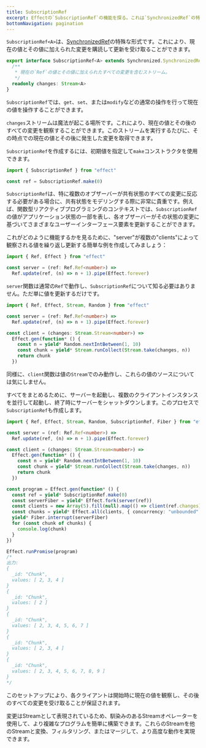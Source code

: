 ```yaml
---
title: SubscriptionRef
excerpt: Effectの`SubscriptionRef`の機能を探る。これは`SynchronizedRef`の特殊な形式です。これにより、現在の値とその値に加えられた変更を購読して更新を受け取ることができます。値とその後の変更を観察するための`changes`ストリームの力を理解する。特に複数のオブザーバーがすべての変更に反応する必要があるシナリオで、共有状態のモデリングにおける`SubscriptionRef`の使用を示す実用的な例に飛び込む。非同期タスクとのシームレスな統合を目の当たりにし、プログラムの効率的な状態管理をどのように強化するかを発見する。
bottomNavigation: pagination
---
```


`SubscriptionRef<A>`は、[SynchronizedRef](../state-management/synchronizedref)の特殊な形式です。これにより、現在の値とその値に加えられた変更を購読して更新を受け取ることができます。

```ts
export interface SubscriptionRef<A> extends Synchronized.SynchronizedRef<A> {
  /**
   * 現在の`Ref`の値とその値に加えられたすべての変更を含むストリーム。
   */
  readonly changes: Stream<A>
}
```

`SubscriptionRef`では、`get`、`set`、または`modify`などの通常の操作を行って現在の値を操作することができます。

`changes`ストリームは魔法が起こる場所です。これにより、現在の値とその後のすべての変更を観察することができます。このストリームを実行するたびに、その時点での現在の値とその後に発生した変更を取得できます。

`SubscriptionRef`を作成するには、初期値を指定して`make`コンストラクタを使用できます。

```ts twoslash
import { SubscriptionRef } from "effect"

const ref = SubscriptionRef.make(0)
```

`SubscriptionRef`は、特に複数のオブザーバーが共有状態のすべての変更に反応する必要がある場合に、共有状態をモデリングする際に非常に貴重です。例えば、関数型リアクティブプログラミングのコンテキストでは、`SubscriptionRef`の値がアプリケーション状態の一部を表し、各オブザーバーがその状態の変更に基づいてさまざまなユーザーインターフェース要素を更新することができます。

これがどのように機能するかを見るために、"server"が複数の"clients"によって観察される値を繰り返し更新する簡単な例を作成してみましょう：

```ts twoslash
import { Ref, Effect } from "effect"

const server = (ref: Ref.Ref<number>) =>
  Ref.update(ref, (n) => n + 1).pipe(Effect.forever)
```

`server`関数は通常の`Ref`で動作し、`SubscriptionRef`について知る必要はありません。ただ単に値を更新するだけです。

```ts twoslash
import { Ref, Effect, Stream, Random } from "effect"

const server = (ref: Ref.Ref<number>) =>
  Ref.update(ref, (n) => n + 1).pipe(Effect.forever)

const client = (changes: Stream.Stream<number>) =>
  Effect.gen(function* () {
    const n = yield* Random.nextIntBetween(1, 10)
    const chunk = yield* Stream.runCollect(Stream.take(changes, n))
    return chunk
  })
```

同様に、`client`関数は値の`Stream`でのみ動作し、これらの値のソースについては気にしません。

すべてをまとめるために、サーバーを起動し、複数のクライアントインスタンスを並行して起動し、終了時にサーバーをシャットダウンします。このプロセスで`SubscriptionRef`も作成します。

```ts twoslash
import { Ref, Effect, Stream, Random, SubscriptionRef, Fiber } from "effect"

const server = (ref: Ref.Ref<number>) =>
  Ref.update(ref, (n) => n + 1).pipe(Effect.forever)

const client = (changes: Stream.Stream<number>) =>
  Effect.gen(function* () {
    const n = yield* Random.nextIntBetween(1, 10)
    const chunk = yield* Stream.runCollect(Stream.take(changes, n))
    return chunk
  })

const program = Effect.gen(function* () {
  const ref = yield* SubscriptionRef.make(0)
  const serverFiber = yield* Effect.fork(server(ref))
  const clients = new Array(5).fill(null).map(() => client(ref.changes))
  const chunks = yield* Effect.all(clients, { concurrency: "unbounded" })
  yield* Fiber.interrupt(serverFiber)
  for (const chunk of chunks) {
    console.log(chunk)
  }
})

Effect.runPromise(program)
/*
出力:
{
  _id: "Chunk",
  values: [ 2, 3, 4 ]
}
{
  _id: "Chunk",
  values: [ 2 ]
}
{
  _id: "Chunk",
  values: [ 2, 3, 4, 5, 6, 7 ]
}
{
  _id: "Chunk",
  values: [ 2, 3, 4 ]
}
{
  _id: "Chunk",
  values: [ 2, 3, 4, 5, 6, 7, 8, 9 ]
}
*/
```

このセットアップにより、各クライアントは開始時に現在の値を観察し、その後のすべての変更を受け取ることが保証されます。

変更はStreamとして表現されているため、馴染みのあるStreamオペレーターを使用して、より複雑なプログラムを簡単に構築できます。これらのStreamを他のStreamと変換、フィルタリング、またはマージして、より高度な動作を実現できます。
